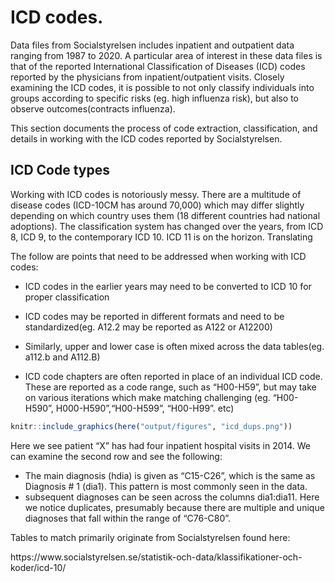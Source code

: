 
# ICD codes.

Data files from Socialstyrelsen includes inpatient and outpatient data ranging from 1987 to 2020.
A particular area of interest in these data files is that of the reported International Classification of Diseases (ICD) codes reported by the physicians from  inpatient/outpatient visits.
Closely examining the ICD codes, it is possible to not only classify individuals into groups  according to specific risks (eg. high influenza risk),
but also to observe outcomes(contracts influenza).

This section documents the process of code extraction,
classification, and details in working with the ICD codes reported by Socialstyrelsen. 

## ICD Code types

Working with ICD codes is notoriously messy.
There are a multitude of disease codes (ICD-10CM has around 70,000) which may differ slightly depending on which country uses them (18 different countries had national adoptions).
The classification system has changed over the years, from ICD 8, ICD 9, to the contemporary ICD 10.
ICD 11 is on the horizon.
Translating 

The follow are points that need to be addressed when working with ICD codes:

* ICD codes in the earlier years may need to be converted to ICD 10 for proper classification

* ICD codes may be reported in different formats and need to be standardized(eg. A12.2 may be reported as A122 or A12200)

* Similarly, upper and lower case is often mixed across the data tables(eg. a112.b and A112.B)

* ICD code chapters are often reported in place of an individual ICD code.
These are reported as a code range, such as "H00-H59", but may take on various iterations which make matching challenging (eg. "H00-H590", H000-H590","H00-H599", "H00-H99". etc)



```r

knitr::include_graphics(here("output/figures", "icd_dups.png"))
```

Here we see patient "X" has had four inpatient hospital visits in 2014.  We can examine the second row and see the following:

* The main diagnosis (hdia) is given as "C15-C26", which is the same as Diagnosis # 1 (dia1).  This pattern is most commonly seen in the data.
* subsequent diagnoses can be seen across the columns dia1:dia11.  Here we notice duplicates, presumably because there are multiple and unique diagnoses that fall within the range of "C76-C80".



Tables to match primarily originate from Socialstyrelsen found here:

https://www.socialstyrelsen.se/statistik-och-data/klassifikationer-och-koder/icd-10/

